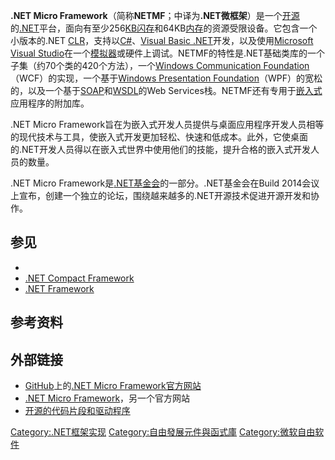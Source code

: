 {{NoteTA
|G1=IT
}}
{{Infobox software|name=.NET Micro Framework|logo=<!-- [[File:|File:]] -->|developer=[[Microsoft|Microsoft]]|released=<!-- {{start date|YYYY|MM|DD}} -->|latest release version=4.4<ref>{{Cite web |url=https://blogs.msdn.microsoft.com/netmfteam/2015/10/20/net-micro-framework-4-4-is-now-available/ |title=SDK v4.4 |access-date=2016-12-20 |archive-url=https://web.archive.org/web/20171025190513/https://blogs.msdn.microsoft.com/netmfteam/2015/10/20/net-micro-framework-4-4-is-now-available/ |archive-date=2017-10-25 |dead-url=yes }}</ref>|latest release date={{start date and age|2015|10|20}}|latest preview date=<!-- {{start date and age|YYYY|MM|DD}} -->|license=[[Apache_License|Apache License]] 2.0<ref>{{Cite web |url=http://netmf.codeplex.com/license |title=.NET Micro Framework - License |accessdate=2016-12-20 |archive-date=2017-09-18 |archive-url=https://web.archive.org/web/20170918133305/http://netmf.codeplex.com/license |dead-url=no }}</ref>|website=[http://www.netmf.com/ www.netmf.com]}}'''.NET Micro Framework'''（简称'''NETMF'''；中译为'''.NET微框架'''）是一个[[开源软件|开源]]的[[.NET框架|.NET]]平台，面向有至少256[[Kibibyte|KB]][[闪存|闪存]]和64KB[[随机存取存储器|内存]]的资源受限设备。它包含一个小版本的.NET [[通用語言運行庫|CLR]]，支持以[[C♯|C#]]、[[Visual_Basic_.NET|Visual Basic .NET]]开发，以及使用[[Microsoft_Visual_Studio|Microsoft Visual Studio]]在一个[[模拟器|模拟器]]或硬件上调试。NETMF的特性是.NET基础类库的一个子集（约70个类的420个方法），一个[[Windows_Communication_Foundation|Windows Communication Foundation]]（WCF）的实现，一个基于[[Windows_Presentation_Foundation|Windows Presentation Foundation]]（WPF）的宽松的{{tsl|en|GUI framework|GUI框架}}，以及一个基于[[SOAP|SOAP]]和[[WSDL|WSDL]]的Web Services栈。NETMF还有专用于[[嵌入式|嵌入式]]应用程序的附加库。

.NET Micro Framework旨在为嵌入式开发人员提供与桌面应用程序开发人员相等的现代技术与工具，使嵌入式开发更加轻松、快速和低成本。此外，它使桌面的.NET开发人员得以在嵌入式世界中使用他们的技能，提升合格的嵌入式开发人员的数量。

.NET Micro Framework是[http://www.dotnetfoundation.org/ .NET基金会]{{Wayback|url=http://www.dotnetfoundation.org/ |date=20170107004919 }}的一部分。.NET基金会在Build 2014会议上宣布，创建一个独立的论坛，围绕越来越多的.NET开源技术促进开源开发和协作。

== 参见 ==
{{Portal|自由软件|微软}}
* {{tsl|en|DirectBand}}
* [[.NET_Compact_Framework|.NET Compact Framework]]
* [[.NET框架|.NET Framework]]

== 参考资料 ==
{{reflist}}

== 外部链接 ==
* [[GitHub|GitHub]]上的[http://netmf.github.io/ .NET Micro Framework官方网站]{{Wayback|url=http://netmf.github.io/ |date=20161211005442 }}
* [https://web.archive.org/web/20120705113134/http://www.netmf.com/ .NET Micro Framework]，另一个官方网站
* [https://web.archive.org/web/20110902014047/http://code.tinyclr.com/ 开源的代码片段和驱动程序]

[[Category:.NET框架实现|Category:.NET框架实现]]
[[Category:自由發展元件與函式庫|Category:自由發展元件與函式庫]]
[[Category:微软自由软件|Category:微软自由软件]]